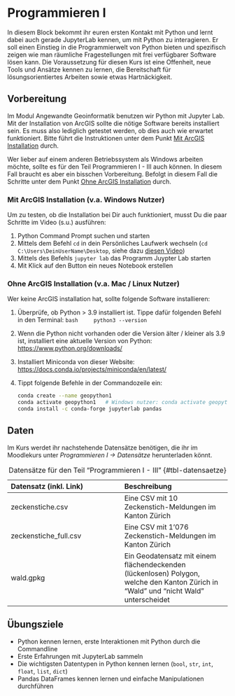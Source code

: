 

# Programmieren I {#sec-intro-cig1}

In diesem Block bekommt ihr euren ersten Kontakt mit Python und lernt dabei auch gerade JupyterLab kennen, um mit Python zu interagieren. Er soll einen Einstieg in die Programmierwelt von Python bieten und spezifisch zeigen wie man räumliche Fragestellungen mit frei verfügbarer Software lösen kann. 
Die Voraussetzung für diesen Kurs ist eine Offenheit, neue Tools und Ansätze kennen zu lernen, die Bereitschaft für lösungsorientiertes Arbeiten sowie etwas Hartnäckigkeit. 


## Vorbereitung

Im Modul Angewandte Geoinformatik benutzen wir Python mit Jupyter Lab. Mit der Installation von ArcGIS sollte die nötige Software bereits installiert sein. Es muss also lediglich getestet werden, ob dies auch wie erwartet funktioniert. Bitte führt die Instruktionen unter dem Punkt [Mit ArcGIS Installation](#sec-mit-arcgis) durch.

Wer lieber auf einem anderen Betriebssystem als Windows arbeiten möchte, sollte es für den Teil Programmieren I - III auch können. In diesem Fall braucht es aber ein bisschen Vorbereitung. Befolgt in diesem Fall die Schritte unter dem Punkt [Ohne ArcGIS Installation](#sec-ohne-arcgis) durch.

### Mit ArcGIS Installation (v.a. Windows Nutzer){#sec-mit-arcgis}

Um zu testen, ob die Installation bei Dir auch funktioniert, musst Du die paar Schritte im Video (s.u.) ausführen:

1. Python Command Prompt suchen und starten
2. Mittels dem Befehl `cd` in dein Persönliches Laufwerk wechseln (`cd C:\Users\DeinUserName\Desktop`, siehe dazu [diesen Video](https://youtu.be/BfXh11ryBJg?si=xg1dl95C1bwfGm4J))
3. Mittels des Befehls `jupyter lab` das Programm Juypter Lab starten
4. Mit Klick auf den Button ein neues Notebook erstellen


### Ohne ArcGIS Installation (v.a. Mac / Linux Nutzer){#sec-ohne-arcgis}

Wer keine ArcGIS installation hat, sollte folgende Software installieren:

1. Überprüfe, ob Python > 3.9 installiert ist. Tippe dafür folgenden Befehl in den Terminal: 
    ```bash
    python3 --version
    ```
2. Wenn die Python nicht vorhanden oder die Version älter / kleiner als 3.9 ist, installiert eine aktuelle Version von Python: <https://www.python.org/downloads/>
3. Installiert Miniconda von dieser Website: <https://docs.conda.io/projects/miniconda/en/latest/>
4. Tippt folgende Befehle in der Commandozeile ein:

    ```bash
    conda create --name geopython1
    conda activate geopython1   # Windows nutzer: conda activate geopython1
    conda install -c conda-forge jupyterlab pandas
    ```

## Daten

Im Kurs werdet ihr nachstehende Datensätze benötigen, die ihr im Moodlekurs unter *Programmieren I → Datensätze* herunterladen könnt.

| Datensatz (inkl. Link) | Beschreibung          |
|:-----------------------|:----------------------|                     
| zeckenstiche.csv | Eine CSV mit 10 Zeckenstich-Meldungen im Kanton Zürich |
| zeckenstiche_full.csv | Eine CSV mit 1'076 Zeckenstich-Meldungen im Kanton Zürich |
| wald.gpkg | Ein Geodatensatz mit einem flächendeckenden (lückenlosen) Polygon, welche den Kanton Zürich in "Wald" und "nicht Wald" unterscheidet |
: Datensätze für den Teil "Programmieren I - III" {#tbl-datensaetze}

:::{.callout-note}
## Übungsziele

- Python kennen lernen, erste Interaktionen mit Python durch die Commandline
- Erste Erfahrungen mit JupyterLab sammeln
- Die wichtigsten Datentypen in Python kennen lernen (`bool`, `str`, `int`, `float`, `list`, `dict`)
- Pandas DataFrames kennen lernen und einfache Manipulationen durchführen 
:::









